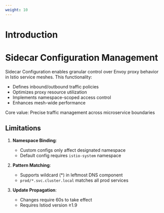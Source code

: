 ```yaml
---
weight: 10
---
```



# Introduction

# Sidecar Configuration Management

Sidecar Configuration enables granular control over Envoy proxy behavior in Istio service meshes. This functionality:

- Defines inbound/outbound traffic policies
- Optimizes proxy resource utilization
- Implements namespace-scoped access control
- Enhances mesh-wide performance

Core value: Precise traffic management across microservice boundaries

## Limitations
1. **Namespace Binding**:
   - Custom configs only affect designated namespace
   - Default config requires `istio-system` namespace

2. **Pattern Matching**:
   - Supports wildcard (*) in leftmost DNS component
   - `prod/*.svc.cluster.local` matches all prod services

3. **Update Propagation**:
   - Changes require 60s to take effect
   - Requires Istiod version ≥1.9

